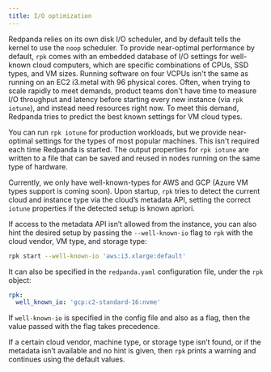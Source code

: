 ```yaml
---
title: I/O optimization
---
```


Redpanda relies on its own disk I/O scheduler, and by default tells the kernel to 
use the `noop` scheduler. To provide near-optimal performance by default,
`rpk` comes with an embedded database of I/O settings for well-known cloud
computers, which are specific combinations of CPUs, SSD types, and VM sizes. Running software on four VCPUs isn't the same as running on an EC2 i3.metal
with 96 physical cores. Often, when trying to scale rapidly to meet demands,
product teams don't have time to measure I/O throughput and latency before
starting every new instance (via `rpk iotune`), and instead need resources right
now. To meet this demand, Redpanda tries to predict the best known
settings for VM cloud types.

You can run `rpk iotune` for production workloads, but we
provide near-optimal settings for the types of most popular machines. 
This isn't required each 
time Redpanda is started. The output properties for `rpk iotune` are written to a file
that can be saved and reused in nodes running on the same type of hardware.

Currently, we only have well-known-types for AWS and GCP (Azure VM types support
is coming soon). Upon startup, `rpk` tries to detect the current cloud and
instance type via the cloud’s metadata API, setting the correct `iotune`
properties if the detected setup is known apriori.

If access to the metadata API isn’t allowed from the instance, you can also hint
the desired setup by passing the `--well-known-io` flag to `rpk` with the
cloud vendor, VM type, and storage type:

```bash
rpk start --well-known-io 'aws:i3.xlarge:default'
```

It can also be specified in the `redpanda.yaml` configuration file, under the `rpk`
object:

```yaml
rpk:
  well_known_io: 'gcp:c2-standard-16:nvme'
```

If `well-known-io` is specified in the config file and also as a flag, then the value
passed with the flag takes precedence.

If a certain cloud vendor, machine type, or storage type isn’t
found, or if the metadata isn’t available and no hint is given, then `rpk` prints a
warning and continues using the default values.
